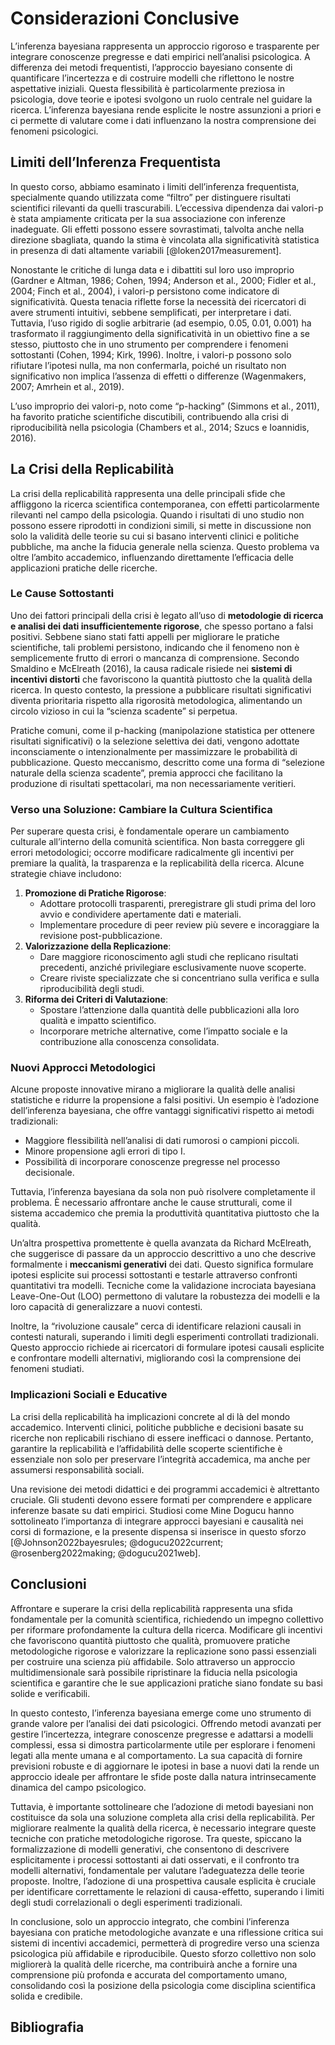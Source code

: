 # Considerazioni Conclusive {.unnumbered}

L'inferenza bayesiana rappresenta un approccio rigoroso e trasparente per integrare conoscenze pregresse e dati empirici nell'analisi psicologica. A differenza dei metodi frequentisti, l'approccio bayesiano consente di quantificare l'incertezza e di costruire modelli che riflettono le nostre aspettative iniziali. Questa flessibilità è particolarmente preziosa in psicologia, dove teorie e ipotesi svolgono un ruolo centrale nel guidare la ricerca. L'inferenza bayesiana rende esplicite le nostre assunzioni a priori e ci permette di valutare come i dati influenzano la nostra comprensione dei fenomeni psicologici.

## Limiti dell'Inferenza Frequentista

In questo corso, abbiamo esaminato i limiti dell'inferenza frequentista, specialmente quando utilizzata come "filtro" per distinguere risultati scientifici rilevanti da quelli trascurabili. L'eccessiva dipendenza dai valori-p è stata ampiamente criticata per la sua associazione con inferenze inadeguate. Gli effetti possono essere sovrastimati, talvolta anche nella direzione sbagliata, quando la stima è vincolata alla significatività statistica in presenza di dati altamente variabili [@loken2017measurement].

Nonostante le critiche di lunga data e i dibattiti sul loro uso improprio (Gardner e Altman, 1986; Cohen, 1994; Anderson et al., 2000; Fidler et al., 2004; Finch et al., 2004), i valori-p persistono come indicatore di significatività. Questa tenacia riflette forse la necessità dei ricercatori di avere strumenti intuitivi, sebbene semplificati, per interpretare i dati. Tuttavia, l'uso rigido di soglie arbitrarie (ad esempio, 0.05, 0.01, 0.001) ha trasformato il raggiungimento della significatività in un obiettivo fine a se stesso, piuttosto che in uno strumento per comprendere i fenomeni sottostanti (Cohen, 1994; Kirk, 1996). Inoltre, i valori-p possono solo rifiutare l'ipotesi nulla, ma non confermarla, poiché un risultato non significativo non implica l'assenza di effetti o differenze (Wagenmakers, 2007; Amrhein et al., 2019).

L'uso improprio dei valori-p, noto come "p-hacking" (Simmons et al., 2011), ha favorito pratiche scientifiche discutibili, contribuendo alla crisi di riproducibilità nella psicologia (Chambers et al., 2014; Szucs e Ioannidis, 2016).

## La Crisi della Replicabilità

La crisi della replicabilità rappresenta una delle principali sfide che affliggono la ricerca scientifica contemporanea, con effetti particolarmente rilevanti nel campo della psicologia. Quando i risultati di uno studio non possono essere riprodotti in condizioni simili, si mette in discussione non solo la validità delle teorie su cui si basano interventi clinici e politiche pubbliche, ma anche la fiducia generale nella scienza. Questo problema va oltre l'ambito accademico, influenzando direttamente l'efficacia delle applicazioni pratiche delle ricerche.

### Le Cause Sottostanti

Uno dei fattori principali della crisi è legato all'uso di **metodologie di ricerca e analisi dei dati insufficientemente rigorose**, che spesso portano a falsi positivi. Sebbene siano stati fatti appelli per migliorare le pratiche scientifiche, tali problemi persistono, indicando che il fenomeno non è semplicemente frutto di errori o mancanza di comprensione. Secondo Smaldino e McElreath (2016), la causa radicale risiede nei **sistemi di incentivi distorti** che favoriscono la quantità piuttosto che la qualità della ricerca. In questo contesto, la pressione a pubblicare risultati significativi diventa prioritaria rispetto alla rigorosità metodologica, alimentando un circolo vizioso in cui la "scienza scadente" si perpetua.

Pratiche comuni, come il p-hacking (manipolazione statistica per ottenere risultati significativi) o la selezione selettiva dei dati, vengono adottate inconsciamente o intenzionalmente per massimizzare le probabilità di pubblicazione. Questo meccanismo, descritto come una forma di "selezione naturale della scienza scadente", premia approcci che facilitano la produzione di risultati spettacolari, ma non necessariamente veritieri.

### Verso una Soluzione: Cambiare la Cultura Scientifica

Per superare questa crisi, è fondamentale operare un cambiamento culturale all'interno della comunità scientifica. Non basta correggere gli errori metodologici; occorre modificare radicalmente gli incentivi per premiare la qualità, la trasparenza e la replicabilità della ricerca. Alcune strategie chiave includono:

1. **Promozione di Pratiche Rigorose**:  
   - Adottare protocolli trasparenti, preregistrare gli studi prima del loro avvio e condividere apertamente dati e materiali.
   - Implementare procedure di peer review più severe e incoraggiare la revisione post-pubblicazione.

2. **Valorizzazione della Replicazione**:  
   - Dare maggiore riconoscimento agli studi che replicano risultati precedenti, anziché privilegiare esclusivamente nuove scoperte.
   - Creare riviste specializzate che si concentriano sulla verifica e sulla riproducibilità degli studi.

3. **Riforma dei Criteri di Valutazione**:  
   - Spostare l'attenzione dalla quantità delle pubblicazioni alla loro qualità e impatto scientifico.
   - Incorporare metriche alternative, come l'impatto sociale e la contribuzione alla conoscenza consolidata.

### Nuovi Approcci Metodologici

Alcune proposte innovative mirano a migliorare la qualità delle analisi statistiche e ridurre la propensione a falsi positivi. Un esempio è l'adozione dell'inferenza bayesiana, che offre vantaggi significativi rispetto ai metodi tradizionali:

- Maggiore flessibilità nell'analisi di dati rumorosi o campioni piccoli.
- Minore propensione agli errori di tipo I.
- Possibilità di incorporare conoscenze pregresse nel processo decisionale.

Tuttavia, l'inferenza bayesiana da sola non può risolvere completamente il problema. È necessario affrontare anche le cause strutturali, come il sistema accademico che premia la produttività quantitativa piuttosto che la qualità.

Un'altra prospettiva promettente è quella avanzata da Richard McElreath, che suggerisce di passare da un approccio descrittivo a uno che descrive formalmente i **meccanismi generativi** dei dati. Questo significa formulare ipotesi esplicite sui processi sottostanti e testarle attraverso confronti quantitativi tra modelli. Tecniche come la validazione incrociata bayesiana Leave-One-Out (LOO) permettono di valutare la robustezza dei modelli e la loro capacità di generalizzare a nuovi contesti.

Inoltre, la "rivoluzione causale" cerca di identificare relazioni causali in contesti naturali, superando i limiti degli esperimenti controllati tradizionali. Questo approccio richiede ai ricercatori di formulare ipotesi causali esplicite e confrontare modelli alternativi, migliorando così la comprensione dei fenomeni studiati.

### Implicazioni Sociali e Educative

La crisi della replicabilità ha implicazioni concrete al di là del mondo accademico. Interventi clinici, politiche pubbliche e decisioni basate su ricerche non replicabili rischiano di essere inefficaci o dannose. Pertanto, garantire la replicabilità e l'affidabilità delle scoperte scientifiche è essenziale non solo per preservare l'integrità accademica, ma anche per assumersi responsabilità sociali.

Una revisione dei metodi didattici e dei programmi accademici è altrettanto cruciale. Gli studenti devono essere formati per comprendere e applicare inferenze basate su dati empirici. Studiosi come Mine Dogucu hanno sottolineato l'importanza di integrare approcci bayesiani e causalità nei corsi di formazione, e la presente dispensa si inserisce in questo sforzo [@Johnson2022bayesrules; @dogucu2022current; @rosenberg2022making; @dogucu2021web].


## Conclusioni

Affrontare e superare la crisi della replicabilità rappresenta una sfida fondamentale per la comunità scientifica, richiedendo un impegno collettivo per riformare profondamente la cultura della ricerca. Modificare gli incentivi che favoriscono quantità piuttosto che qualità, promuovere pratiche metodologiche rigorose e valorizzare la replicazione sono passi essenziali per costruire una scienza più affidabile. Solo attraverso un approccio multidimensionale sarà possibile ripristinare la fiducia nella psicologia scientifica e garantire che le sue applicazioni pratiche siano fondate su basi solide e verificabili.

In questo contesto, l'inferenza bayesiana emerge come uno strumento di grande valore per l'analisi dei dati psicologici. Offrendo metodi avanzati per gestire l'incertezza, integrare conoscenze pregresse e adattarsi a modelli complessi, essa si dimostra particolarmente utile per esplorare i fenomeni legati alla mente umana e al comportamento. La sua capacità di fornire previsioni robuste e di aggiornare le ipotesi in base a nuovi dati la rende un approccio ideale per affrontare le sfide poste dalla natura intrinsecamente dinamica del campo psicologico.

Tuttavia, è importante sottolineare che l'adozione di metodi bayesiani non costituisce da sola una soluzione completa alla crisi della replicabilità. Per migliorare realmente la qualità della ricerca, è necessario integrare queste tecniche con pratiche metodologiche rigorose. Tra queste, spiccano la formalizzazione di modelli generativi, che consentono di descrivere esplicitamente i processi sottostanti ai dati osservati, e il confronto tra modelli alternativi, fondamentale per valutare l'adeguatezza delle teorie proposte. Inoltre, l'adozione di una prospettiva causale esplicita è cruciale per identificare correttamente le relazioni di causa-effetto, superando i limiti degli studi correlazionali o degli esperimenti tradizionali.

In conclusione, solo un approccio integrato, che combini l'inferenza bayesiana con pratiche metodologiche avanzate e una riflessione critica sui sistemi di incentivi accademici, permetterà di progredire verso una scienza psicologica più affidabile e riproducibile. Questo sforzo collettivo non solo migliorerà la qualità delle ricerche, ma contribuirà anche a fornire una comprensione più profonda e accurata del comportamento umano, consolidando così la posizione della psicologia come disciplina scientifica solida e credibile.

## Bibliografia {.unnumbered}


